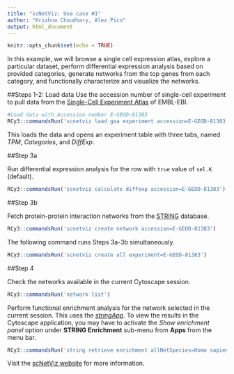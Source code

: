 ```yaml
---
title: "scNetViz: Use case #1"
author: "Krishna Choudhary, Alex Pico"
output: html_document
---
```


```r
knitr::opts_chunk$set(echo = TRUE)
```



In this example, we will browse a single cell expression atlas, explore a particular dataset, perform differential expression analysis based on provided categories, generate networks from the top genes from each category, and functionally characterize and visualize the networks. 

##Steps 1-2: Load data
Use the accession number of single-cell experiment to pull data from the  [Single-Cell Experiment Atlas](https://www.ebi.ac.uk/gxa/sc/experiments) of EMBL-EBI.


```r
#Load data with Accession number E-GEOD-81383
RCy3::commandsRun('scnetviz load gxa experiment accession=E-GEOD-81383')
```

This loads the data and opens an experiment table with three tabs, named _TPM_, _Categories_, and _DiffExp_. 

##Step 3a

Run differential expression analysis for the row with `true` value of `sel.K` (default). 
```r
RCy3::commandsRun('scnetviz calculate diffexp accession=E-GEOD-81383')
```

##Step 3b

Fetch protein-protein interaction networks from the [STRING](https://string-db.org/) database.

```r
RCy3::commandsRun('scnetviz create network accession=E-GEOD-81383')
```

The following command runs Steps 3a-3b simultaneously.
```r
RCy3::commandsRun('scnetviz create all experiment=E-GEOD-81383')
```

##Step 4

Check the networks available in the current Cytoscape session.
```r
RCy3::commandsRun('network list')
```

Perform functional enrichment analysis for the network selected in the current session. This uses the [_stringApp_](https://www.cgl.ucsf.edu/cytoscape/stringApp/index.shtml). To view the results in the Cytoscape application, you may have to activate the _Show enrichment panel_ option under __STRING Enrichment__ sub-menu from __Apps__ from the menu bar.

```r
RCy3::commandsRun('string retrieve enrichment allNetSpecies=Homo sapiens')
```

Visit the [scNetViz website](https://www.cgl.ucsf.edu/cytoscape/scNetViz/#networks) for more information.






